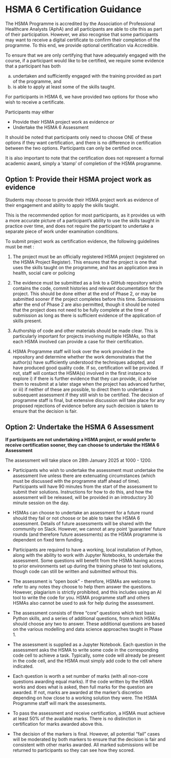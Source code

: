 # HSMA 6 Certification Guidance

The HSMA Programme is accredited by the Association of Professional Healthcare Analysts (AphA) and all participants are able to cite this as part of their participation.  However, we also recognise that some participants may want to receive a digital certificate to confirm their completion of the programme.  To this end, we provide optional certification via Accredible.

To ensure that we are only certifying that have adequately engaged with the course, if a participant would like to be certified, we require some evidence that a participant has both

a) undertaken and sufficiently engaged with the training provided as part of the programme, and
b) is able to apply at least some of the skills taught.

For participants in HSMA 6, we have provided two options for those who wish to receive a certificate.

:::{.callout-tip}
Participants may either

- Provide their HSMA project work as evidence
*or*
- Undertake the HSMA 6 Assessment
:::

 It should be noted that participants only need to choose ONE of these options if they want certification, and there is no difference in certification between the two options.  Participants can only be certified once.

:::{.callout-note}
It is also important to note that the certification does not represent a formal academic award, simply a ‘stamp’ of completion of the HSMA programme.
:::

## Option 1: Provide their HSMA project work as evidence

Students may choose to provide their HSMA project work as evidence of their engagement and ability to apply the skills taught.

:::{.callout-tip}

This is the recommended option for most participants, as it provides us with a more accurate picture of a participant’s ability to use the skills taught in practice over time, and does not require the participant to undertake a separate piece of work under examination conditions.

:::

To submit project work as certification evidence, the following guidelines must be met :

1. The project must be an officially registered HSMA project (registered on the HSMA Project Register).  This ensures that the project is one that uses the skills taught on the programme, and has an application area in health, social care or policing

2. The evidence must be submitted as a link to a GitHub repository which contains the code, commit histories and relevant documentation for the project.  This should be done either at the end of Phase 2, or may be submitted sooner if the project completes before this time.  Submissions after the end of Phase 2 are also permitted, though it should be noted that the project does not need to be fully complete at the time of submission as long as there is sufficient evidence of the application of skills present.

3. Authorship of code and other materials should be made clear.  This is particularly important for projects involving multiple HSMAs, so that each HSMA involved can provide a case for their certification.

4. HSMA Programme staff will look over the work provided in the repository and determine whether the work demonstrates that the author(s) have sufficiently understood the techniques adopted, and have produced good quality code.  If so, certification will be provided.  If not, staff will contact the HSMA(s) involved in the first instance to explore i) if there is further evidence that they can provide, ii) advise them to resubmit at a later stage when the project has advanced further, or iii) if neither of these are possible, to direct them to undertake a subsequent assessment if they still wish to be certified.  The decision of programme staff is final, but extensive discussion will take place for any proposed rejections of evidence before any such decision is taken to ensure that the decision is fair.


## Option 2: Undertake the HSMA 6 Assessment

**If participants are not undertaking a HSMA project, or would prefer to receive certification sooner, they can choose to undertake the HSMA 6 Assessment**


:::{.callout-tip}
The assessment will take place on 28th January 2025 at 1000 - 1200.
:::

-  Participants who wish to undertake the assessment must undertake the assessment live unless there are extenuating circumstances (which must be discussed with the programme staff ahead of time).  Participants will have 90 minutes from the start of the assessment to submit their solutions.  Instructions for how to do this, and how the assessment will be released, will be provided in an introductory 30 minute session on the day.

- HSMAs can choose to undertake an assessment for a future round should they fail or not choose or be able to take the HSMA 6 assessment.  Details of future assessments will be shared with the community on Slack.  However, we cannot at any point ‘guarantee’ future rounds (and therefore future assessments) as the HSMA programme is dependent on fixed term funding.

- Participants are required to have a working, local installation of Python, along with the ability to work with Jupyter Notebooks, to undertake the assessment.  Some questions will benefit from the HSMA having access to prior environments set up during the training phase to test solutions, though code can still be written and submitted without this.

- The assessment is “open book” - therefore, HSMAs are welcome to refer to any notes they choose to help them answer the questions.  However, plagiarism is strictly prohibited, and this includes using an AI tool to write the code for you.  HSMA programme staff and others HSMAs also cannot be used to ask for help during the assessment.

- The assessment consists of three “core” questions which test basic Python skills, and a series of additional questions, from which HSMAs should choose any two to answer.  These additional questions are based on the various modelling and data science approaches taught in Phase 1.

- The assessment is supplied as a Jupyter Notebook.  Each question in the assessment asks the HSMA to write some code in the corresponding code cell to achieve a task.  Typically, some code will already be present in the code cell, and the HSMA must simply add code to the cell where indicated.

- Each question is worth a set number of marks (with all non-core questions awarding equal marks).  If the code written by the HSMA works and does what is asked, then full marks for the question are awarded.  If not, marks are awarded at the marker’s discretion depending on how close to a working solution they were.  The HSMA Programme staff will mark the assessments.

- To pass the assessment and receive certification, a HSMA must achieve at least 50% of the available marks.  There is no distinction in certification for marks awarded above this.

- The decision of the markers is final.  However, all potential “fail” cases will be moderated by both markers to ensure that the decision is fair and consistent with other marks awarded.  All marked submissions will be returned to participants so they can see how they scored.

